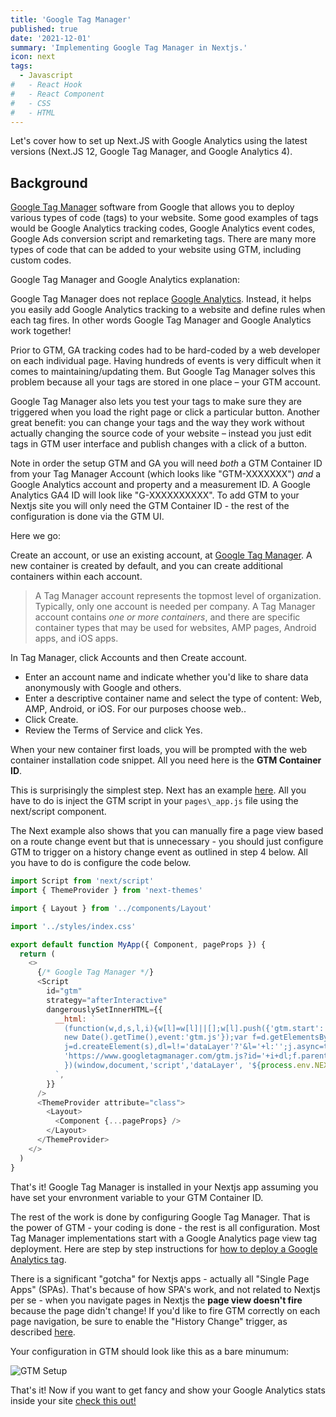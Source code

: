```yaml
---
title: 'Google Tag Manager'
published: true
date: '2021-12-01'
summary: 'Implementing Google Tag Manager in Nextjs.'
icon: next
tags:
  - Javascript
#   - React Hook
#   - React Component
#   - CSS
#   - HTML
---
```


Let's cover how to set up Next.JS with Google Analytics using the latest versions (Next.JS 12, Google Tag Manager, and Google Analytics 4).

## Background

[Google Tag Manager](https://tagmanager.google.com) software from Google that allows you to deploy various types of code (tags) to your website. Some good examples of tags would be Google Analytics tracking codes, Google Analytics event codes, Google Ads conversion script and remarketing tags. There are many more types of code that can be added to your website using GTM, including custom codes.

Google Tag Manager and Google Analytics explanation:

<YouTube link="https://youtu.be/qm28tjEqZXA" />

Google Tag Manager does not replace [Google Analytics](https://analytics.google.com). Instead, it helps you easily add Google Analytics tracking to a website and define rules when each tag fires. In other words Google Tag Manager and Google Analytics work together!

Prior to GTM, GA tracking codes had to be hard-coded by a web developer on each individual page. Having hundreds of events is very difficult when it comes to maintaining/updating them. But Google Tag Manager solves this problem because all your tags are stored in one place – your GTM account.

Google Tag Manager also lets you test your tags to make sure they are triggered when you load the right page or click a particular button. Another great benefit: you can change your tags and the way they work without actually changing the source code of your website – instead you just edit tags in GTM user interface and publish changes with a click of a button.

Note in order the setup GTM and GA you will need _both_ a GTM Container ID from your Tag Manager Account (which looks like "GTM-XXXXXXX") _and_ a Google Analytics account and property and a measurement ID. A Google Analytics GA4 ID will look like "G-XXXXXXXXXX". To add GTM to your Nextjs site you will only need the GTM Container ID - the rest of the configuration is done via the GTM UI.

Here we go:

<Step number={1} title="Create a Google Tag Manager Account" />

Create an account, or use an existing account, at [Google Tag Manager](https://tagmanager.google.com). A new container is created by default, and you can create additional containers within each account.

> A Tag Manager account represents the topmost level of organization. Typically, only one account is needed per company. A Tag Manager account contains _one or more containers_, and there are specific container types that may be used for websites, AMP pages, Android apps, and iOS apps.

<Step number={2} title="Create an Account/Container inside Tag Manager" />

In Tag Manager, click Accounts and then Create account.

- Enter an account name and indicate whether you'd like to share data anonymously with Google and others.
- Enter a descriptive container name and select the type of content: Web, AMP, Android, or iOS. For our purposes choose web..
- Click Create.
- Review the Terms of Service and click Yes.

When your new container first loads, you will be prompted with the web container installation code snippet. All you need here is the **GTM Container ID**.

<Step number={3} title="Install the container in your Nextjs app" />

This is surprisingly the simplest step. Next has an example [here](https://github.com/vercel/next.js/tree/canary/examples/with-google-tag-manager). All you have to do is inject the GTM script in your `pages\_app.js` file using the next/script component.

The Next example also shows that you can manually fire a page view based on a route change event but that is unnecessary - you should just configure GTM to trigger on a history change event as outlined in step 4 below. All you have to do is configure the code below.

<CodeBlock>

```js title="_app.js"
import Script from 'next/script'
import { ThemeProvider } from 'next-themes'

import { Layout } from '../components/Layout'

import '../styles/index.css'

export default function MyApp({ Component, pageProps }) {
  return (
    <>
      {/* Google Tag Manager */}
      <Script
        id="gtm"
        strategy="afterInteractive"
        dangerouslySetInnerHTML={{
          __html: `
            (function(w,d,s,l,i){w[l]=w[l]||[];w[l].push({'gtm.start':
            new Date().getTime(),event:'gtm.js'});var f=d.getElementsByTagName(s)[0],
            j=d.createElement(s),dl=l!='dataLayer'?'&l='+l:'';j.async=true;j.src=
            'https://www.googletagmanager.com/gtm.js?id='+i+dl;f.parentNode.insertBefore(j,f);
            })(window,document,'script','dataLayer', '${process.env.NEXT_PUBLIC_GTM_ACCOUNT}');
          `,
        }}
      />
      <ThemeProvider attribute="class">
        <Layout>
          <Component {...pageProps} />
        </Layout>
      </ThemeProvider>
    </>
  )
}
```

</CodeBlock>

That's it! Google Tag Manager is installed in your Nextjs app assuming you have set your envronment variable to your GTM Container ID.

<Step number={4} title="Add and publish your tags" />

The rest of the work is done by configuring Google Tag Manager. That is the power of GTM - your coding is done - the rest is all configuration. Most Tag Manager implementations start with a Google Analytics page view tag deployment. Here are step by step instructions for [how to deploy a Google Analytics tag](https://support.google.com/tagmanager/answer/6107124).

There is a significant "gotcha" for Nextjs apps - actually all "Single Page Apps" (SPAs). That's because of how SPA's work, and not related to Nextjs per se - when you navigate pages in Nextjs the **page view doesn't fire** because the page didn't change! If you'd like to fire GTM correctly on each page navigation, be sure to enable the "History Change" trigger, as described [here](https://support.google.com/tagmanager/answer/7679322?hl=en).

Your configuration in GTM should look like this as a bare minumum:

![GTM Setup](/assets/snippets/img/gtm-setup.png)

That's it! Now if you want to get fancy and show your Google Analytics stats inside your site [check this out!](/snippets/google-analytics-api)
